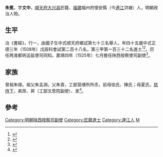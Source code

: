 {{Otheruses|other=名为朱冕的其他人物|朱冕}}
{{明清人物信息框
| 姓名 = 朱冕
| 原名 =
| 圖片名稱= 
| 圖片大小 =
| 圖片說明 = 
| 最高職務 =陕西按察司副使
| 國家 = 大明 
| 爵位 =
| 籍貫 = [[福建|福建]][[福州府|福州府]][[怀安县_(宋朝)|懷安縣]]
| 族裔 = 
| 字號 = 
| 諡號 =
| 出生日期 = 八月二十六日
| 出生地點 = 
| 逝世日期 = 卒年不詳 
| 逝世地點 =
| 墓葬 =
| 配偶 = 娶丁氏
| 親屬 = 
| 出身 =
* 
* 正德三年戊辰科進士
| 經歷 =
| 著作 = 
}}
'''朱冕'''{{BD|1464年||？年||}}，字'''文中'''，[[順天府|順天府]][[大兴县_(金朝)|大兴县]]匠籍、[[福建|福建]]福州府懷安縣（今[[連江|連江]]洪塘）人，明朝政治人物。

==生平== 
治《書經》，行一，由國子生中式顺天府鄉試第七十三名舉人，年四十五歲中式正德三年（1508年）戊辰科會試第二百十八名，第三甲第一百三十二名進士<ref>{{Cite book|title=《皇明贡举考》卷五|last=（明）[[张朝瑞|张朝瑞]]|first=|publisher=《续修四库全书》史部第828册|year=|isbn=|location=|pages=}}</ref><ref>{{Cite book|title=贡举志五种 上|last=鲁小俊，江俊伟著|first=|publisher=武汉：武汉大学出版社|year=2009|isbn=978-7-307-07043-1|location=|pages=}}</ref>。历任两淮都转运盐使司同知。嘉靖四年（1525年）七月擔任陕西按察使司副使<ref>{{cite news|title=《连江县志》 第一节　历代进士表|url=http://www.fzdqw.com/showtext.asp?ToBook=1113&index=2442|accessdate=2013-09-02|newspaper=福州地情網|deadurl=yes|archiveurl=https://archive.is/20130903013436/http://www.fzdqw.com/showtext.asp?ToBook=1113&index=2442|archivedate=2013-09-03}}</ref>。

==家族== 
曾祖朱禄。祖父朱孟淵。父朱貴，工部营缮所所丞，前母徐氏、陳氏；母夏氏，[[慈侍下|慈侍下]]，弟昂、昇（工部文思院副使）、㫤<ref>{{Cite book|title=天一阁藏明代科举录选刊 登科录 点校本|last=龚延明主编|first=|publisher=宁波出版社|year=2016|isbn=978-7-5526-2320-8|location=宁波|pages=|quote=《天一閣藏明代科舉錄選刊.登科錄》之《正德三年戊辰科進士登科録》}}</ref>。

==參考==
{{reflist}}

{{正德三年戊辰科殿試金榜}}

{{Authority control}}
{{明朝官员小作品}}
{{DEFAULTSORT:Zhu朱}}
[[Category:明朝陕西按察司副使|Category:明朝陕西按察司副使]]
[[Category:匠籍進士|Category:匠籍進士]]
[[Category:連江人|Category:連江人]]
[[Category:朱姓|M]]